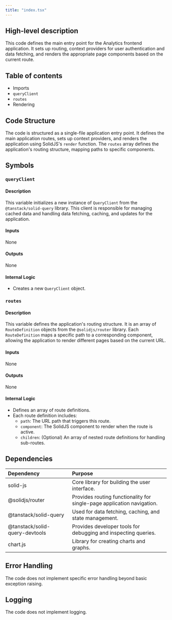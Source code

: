 ```yaml
---
title: "index.tsx"
---
```


## High-level description
This code defines the main entry point for the Analytics frontend application. It sets up routing, context providers for user authentication and data fetching, and renders the appropriate page components based on the current route.

## Table of contents
- Imports
- `queryClient`
- `routes`
- Rendering

## Code Structure
The code is structured as a single-file application entry point. It defines the main application routes, sets up context providers, and renders the application using SolidJS's `render` function. The `routes` array defines the application's routing structure, mapping paths to specific components.

## Symbols
### `queryClient`
#### Description
This variable initializes a new instance of `QueryClient` from the `@tanstack/solid-query` library. This client is responsible for managing cached data and handling data fetching, caching, and updates for the application.

#### Inputs
None

#### Outputs
None

#### Internal Logic
- Creates a new `QueryClient` object.

### `routes`
#### Description
This variable defines the application's routing structure. It is an array of `RouteDefinition` objects from the `@solidjs/router` library. Each `RouteDefinition` maps a specific path to a corresponding component, allowing the application to render different pages based on the current URL.

#### Inputs
None

#### Outputs
None

#### Internal Logic
- Defines an array of route definitions.
- Each route definition includes:
    - `path`: The URL path that triggers this route.
    - `component`: The SolidJS component to render when the route is active.
    - `children`: (Optional) An array of nested route definitions for handling sub-routes.

## Dependencies
| Dependency | Purpose |
|:-----------|:--------|
| solid-js | Core library for building the user interface. |
| @solidjs/router | Provides routing functionality for single-page application navigation. |
| @tanstack/solid-query | Used for data fetching, caching, and state management. |
| @tanstack/solid-query-devtools | Provides developer tools for debugging and inspecting queries. |
| chart.js | Library for creating charts and graphs. |

## Error Handling
The code does not implement specific error handling beyond basic exception raising.

## Logging
The code does not implement logging.
